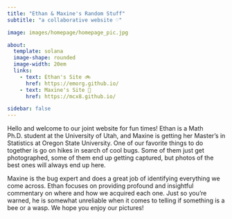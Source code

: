 ```yaml
---
title: "Ethan & Maxine's Random Stuff"
subtitle: "a collaborative website ♡"

image: images/homepage/homepage_pic.jpg

about:
  template: solana
  image-shape: rounded
  image-width: 20em
  links: 
    - text: Ethan's Site 🚲
      href: https://emorg.github.io/
    - text: Maxine's Site 🦋
      href: https://mcx8.github.io/

sidebar: false
---
```


Hello and welcome to our joint website for fun times! Ethan is a Math Ph.D. student at the University of Utah, and Maxine is getting her Master's in Statistics at Oregon State University. One of our favorite things to do together is go on hikes in search of cool bugs. Some of them just get photographed, some of them end up getting captured, but photos of the best ones will always end up here.

Maxine is the bug expert and does a great job of identifying everything we come across. Ethan focuses on providing profound and insightful commentary on where and how we acquired each one. Just so you're warned, he is somewhat unreliable when it comes to telling if something is a bee or a wasp. We hope you enjoy our pictures!
